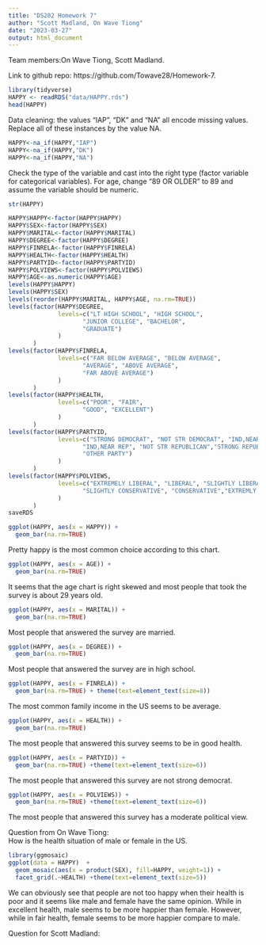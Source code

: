 ```yaml
---
title: "DS202 Homework 7"
author: "Scott Madland, On Wave Tiong"
date: "2023-03-27"
output: html_document
---
```


Team members:On Wave Tiong, Scott Madland. 

Link to github repo: https://github.com/Towave28/Homework-7. 



```r
library(tidyverse)
HAPPY <- readRDS("data/HAPPY.rds")
head(HAPPY)
```

Data cleaning: the values “IAP”, “DK” and “NA” all encode missing values. Replace all of these instances by the value NA.

```r
HAPPY<-na_if(HAPPY,"IAP")
HAPPY<-na_if(HAPPY,"DK")
HAPPY<-na_if(HAPPY,"NA")
```

Check the type of the variable and cast into the right type (factor variable for categorical variables). For age, change “89 OR OLDER” to 89 and assume the variable should be numeric.
```r
str(HAPPY)
```
```r
HAPPY$HAPPY<-factor(HAPPY$HAPPY)
HAPPY$SEX<-factor(HAPPY$SEX)
HAPPY$MARITAL<-factor(HAPPY$MARITAL)
HAPPY$DEGREE<-factor(HAPPY$DEGREE)
HAPPY$FINRELA<-factor(HAPPY$FINRELA)
HAPPY$HEALTH<-factor(HAPPY$HEALTH)
HAPPY$PARTYID<-factor(HAPPY$PARTYID)
HAPPY$POLVIEWS<-factor(HAPPY$POLVIEWS)
HAPPY$AGE<-as.numeric(HAPPY$AGE)
levels(HAPPY$HAPPY)
levels(HAPPY$SEX)
levels(reorder(HAPPY$MARITAL, HAPPY$AGE, na.rm=TRUE))
levels(factor(HAPPY$DEGREE, 
              levels=c("LT HIGH SCHOOL", "HIGH SCHOOL", 
                     "JUNIOR COLLEGE", "BACHELOR", 
                     "GRADUATE")
              )
       )
levels(factor(HAPPY$FINRELA, 
              levels=c("FAR BELOW AVERAGE", "BELOW AVERAGE", 
                     "AVERAGE", "ABOVE AVERAGE", 
                     "FAR ABOVE AVERAGE")
              )
       )
levels(factor(HAPPY$HEALTH, 
              levels=c("POOR", "FAIR", 
                     "GOOD", "EXCELLENT")
              )
       )
levels(factor(HAPPY$PARTYID, 
              levels=c("STRONG DEMOCRAT", "NOT STR DEMOCRAT", "IND,NEAR DEM","INDEPENDENT",
                     "IND,NEAR REP", "NOT STR REPUBLICAN","STRONG REPUBLICAN",
                     "OTHER PARTY")
              )
       )
levels(factor(HAPPY$POLVIEWS, 
              levels=c("EXTREMELY LIBERAL", "LIBERAL", "SLIGHTLY LIBERAL","MODERATE",
                     "SLIGHTLY CONSERVATIVE", "CONSERVATIVE","EXTREMLY CONSERVATIVE")
              )
       )
saveRDS
```
```r
ggplot(HAPPY, aes(x = HAPPY)) + 
  geom_bar(na.rm=TRUE)
```

Pretty happy is the most common choice according to this chart.  

```r
ggplot(HAPPY, aes(x = AGE)) + 
  geom_bar(na.rm=TRUE)
```

It seems that the age chart is right skewed and most people that took the survey is about 29 years old.  

```r
ggplot(HAPPY, aes(x = MARITAL)) + 
  geom_bar(na.rm=TRUE)
```

Most people that answered the survey are married.  

```r
ggplot(HAPPY, aes(x = DEGREE)) + 
  geom_bar(na.rm=TRUE)
```

Most people that answered the survey are in high school.  

```r
ggplot(HAPPY, aes(x = FINRELA)) + 
  geom_bar(na.rm=TRUE) + theme(text=element_text(size=8))
```

The most common family income in the US seems to be average.  

```r
ggplot(HAPPY, aes(x = HEALTH)) + 
  geom_bar(na.rm=TRUE)
```

The most people that answered this survey seems to be in good health.  

```r
ggplot(HAPPY, aes(x = PARTYID)) + 
  geom_bar(na.rm=TRUE) +theme(text=element_text(size=6))
```

The most people that answered this survey are not strong democrat.  

```r
ggplot(HAPPY, aes(x = POLVIEWS)) + 
  geom_bar(na.rm=TRUE) +theme(text=element_text(size=6))
```

The most people that answered this survey has a moderate political view.  


Question from On Wave Tiong:  
How is the health situation of male or female in the US.  
```r
library(ggmosaic)
ggplot(data = HAPPY)  + 
  geom_mosaic(aes(x = product(SEX), fill=HAPPY, weight=1)) +
  facet_grid(.~HEALTH) +theme(text=element_text(size=5))
```

We can obviously see that people are not too happy when their health is poor and it seems like male and female have the same opinion. While in excellent health, male seems to be more happier than female. However, while in fair health, female seems to be more happier compare to male.

Question for Scott Madland:  
